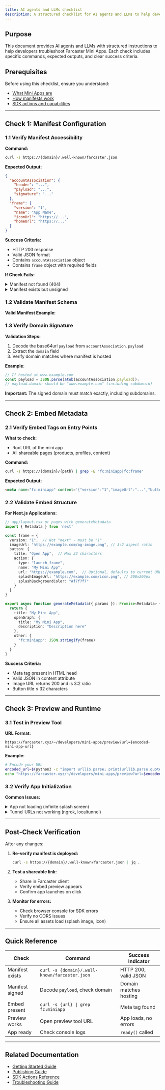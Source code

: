 ```yaml
---
title: AI agents and LLMs checklist
description: A structured checklist for AI agents and LLMs to help developers troubleshoot Farcaster Mini Apps
---
```



## Purpose

This document provides AI agents and LLMs with structured instructions to help developers troubleshoot Farcaster Mini Apps. Each check includes specific commands, expected outputs, and clear success criteria.

## Prerequisites

Before using this checklist, ensure you understand:
- [What Mini Apps are](/docs/getting-started)
- [How manifests work](/docs/specification#manifest)
- [SDK actions and capabilities](/docs/sdk/actions/ready)

---

## Check 1: Manifest Configuration

### 1.1 Verify Manifest Accessibility

**Command:**
```bash
curl -s https://{domain}/.well-known/farcaster.json
```

**Expected Output:**
```json
{
  "accountAssociation": {
    "header": "...",
    "payload": "...", 
    "signature": "..."
  },
  "frame": {
    "version": "1",
    "name": "App Name",
    "iconUrl": "https://...",
    "homeUrl": "https://..."
  }
}
```

**Success Criteria:**
- HTTP 200 response
- Valid JSON format
- Contains `accountAssociation` object
- Contains `frame` object with required fields

**If Check Fails:**

<details>
<summary>Manifest not found (404)</summary>

**Decision Flow:**
```
Is hosting available?
├─ Yes: Use hosted manifest
│   └─ Direct to: https://farcaster.xyz/~/developers/hosted-manifests
│       └─ Set up redirect to hosted URL
└─ No: Create local manifest
    └─ Create file at /.well-known/farcaster.json
```

**For Vercel redirect:**
```json
{
  "redirects": [
    {
      "source": "/.well-known/farcaster.json",
      "destination": "https://api.farcaster.xyz/miniapps/hosted-manifest/{manifest-id}",
      "permanent": false
    }
  ]
}
```
</details>

<details>
<summary>Manifest exists but unsigned</summary>

**Action:** Direct user to sign manifest
- Tool: https://farcaster.xyz/~/developers/mini-apps/manifest?domain={their-domain}
- User must provide signed `accountAssociation` object
- Update manifest with signed data
</details>

### 1.2 Validate Manifest Schema

**Valid Manifest Example:**
<ManifestSchemaRenderer />

### 1.3 Verify Domain Signature

**Validation Steps:**
1. Decode the base64url `payload` from `accountAssociation.payload`
2. Extract the `domain` field
3. Verify domain matches where manifest is hosted

**Example:**
```javascript
// If hosted at www.example.com
const payload = JSON.parse(atob(accountAssociation.payload));
// payload.domain should be "www.example.com" (including subdomain)
```

**Important:** The signed domain must match exactly, including subdomains.

---

## Check 2: Embed Metadata

### 2.1 Verify Embed Tags on Entry Points

**What to check:**
- Root URL of the mini app
- All shareable pages (products, profiles, content)

**Command:**
```bash
curl -s https://{domain}/{path} | grep -E 'fc:miniapp|fc:frame'
```

**Expected Output:**
```html
<meta name="fc:miniapp" content='{"version":"1","imageUrl":"...","button":{...}}' />
```

### 2.2 Validate Embed Structure

**For Next.js Applications:**

```typescript
// app/layout.tsx or pages with generateMetadata
import { Metadata } from 'next'

const frame = {
  version: "1",  // Not "next" - must be "1"
  imageUrl: "https://example.com/og-image.png", // 3:2 aspect ratio
  button: {
    title: "Open App",  // Max 32 characters
    action: {
      type: "launch_frame",
      name: "My Mini App",
      url: "https://example.com",  // Optional, defaults to current URL
      splashImageUrl: "https://example.com/icon.png", // 200x200px
      splashBackgroundColor: "#f7f7f7"
    }
  }
}

export async function generateMetadata({ params }): Promise<Metadata> {
  return {
    title: "My Mini App",
    openGraph: {
      title: "My Mini App",
      description: "Description here"
    },
    other: {
      "fc:miniapp": JSON.stringify(frame)
    }
  }
}
```

**Success Criteria:**
- Meta tag present in HTML head
- Valid JSON in content attribute
- Image URL returns 200 and is 3:2 ratio
- Button title ≤ 32 characters

---

## Check 3: Preview and Runtime

### 3.1 Test in Preview Tool

**URL Format:**
```
https://farcaster.xyz/~/developers/mini-apps/preview?url={encoded-mini-app-url}
```

**Example:**
```bash
# Encode your URL
encoded_url=$(python3 -c "import urllib.parse; print(urllib.parse.quote('https://example.com/page'))")
echo "https://farcaster.xyz/~/developers/mini-apps/preview?url=$encoded_url"
```

### 3.2 Verify App Initialization

**Common Issues:**

<details>
<summary>App not loading (infinite splash screen)</summary>

**Cause:** App hasn't called [`sdk.actions.ready()`](/docs/sdk/actions/ready)

**Solution:** Ensure the app calls ready() after initialization:
```javascript
import { sdk } from '@farcaster/miniapp-sdk'

// After app is ready to display
await sdk.actions.ready()
```
</details>

<details>
<summary>Tunnel URLs not working (ngrok, localtunnel)</summary>

**Issue:** Browser security blocks unvisited tunnel URLs

**Solution:**
1. Open tunnel URL directly in browser first
2. Then use in preview tool
3. This whitelists the domain for iframe usage
</details>

---

## Post-Check Verification

After any changes:

1. **Re-verify manifest is deployed:**
   ```bash
   curl -s https://{domain}/.well-known/farcaster.json | jq .
   ```

2. **Test a shareable link:**
   - Share in Farcaster client
   - Verify embed preview appears
   - Confirm app launches on click

3. **Monitor for errors:**
   - Check browser console for SDK errors
   - Verify no CORS issues
   - Ensure all assets load (splash image, icon)

---

## Quick Reference

| Check | Command | Success Indicator |
|-------|---------|-------------------|
| Manifest exists | `curl -s {domain}/.well-known/farcaster.json` | HTTP 200, valid JSON |
| Manifest signed | Decode `payload`, check domain | Domain matches hosting |
| Embed present | `curl -s {url} \| grep fc:miniapp` | Meta tag found |
| Preview works | Open preview tool URL | App loads, no errors |
| App ready | Check console logs | `ready()` called |

---

## Related Documentation

- [Getting Started Guide](/docs/getting-started)
- [Publishing Guide](/docs/guides/publishing)
- [SDK Actions Reference](/docs/sdk/actions/ready)
- [Troubleshooting Guide](/docs/guides/troubleshooting) 